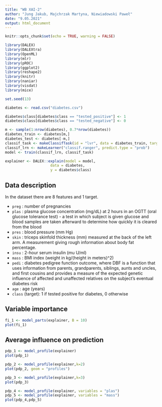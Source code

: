 ```yaml
---
title: "WB XAI-2"
author: "Jung Jakub, Majchrzak Martyna, Niewiadowski Paweł"
date: "9.05.2021"
output: html_document
---
```


```r
knitr::opts_chunk$set(echo = TRUE, warning = FALSE)
```

```r
library(DALEX)
library(DALEXtra)
library(OpenML)
library(mlr)
library(pROC)
library(ggplot2)
library(reshape2)
library(knitr)
library(naniar)
library(visdat)
library(mice)

set.seed(13)

diabetes <- read.csv("diabetes.csv")

diabetes$class[diabetes$class == "tested_positive"] <- 1
diabetes$class[diabetes$class == "tested_negative"] <- 0

```
```r

m <- sample(1:nrow(diabetes), 0.7*nrow(diabetes))
diabetes_train <- diabetes[m,]
diabetes_test <- diabetes[-m,]
classif_task <- makeClassifTask(id = "lvr", data = diabetes_train, target = "class")
classif_lrn <- makeLearner("classif.ranger", predict.type = "prob")
model <- train(classif_lrn, classif_task)

explainer <- DALEX::explain(model = model,
                     data = diabetes,
                     y = diabetes$class)

```


## Data description
In the dataset there are 8 features and 1 target.

- `preg` : number of pregnancies
- `plas` : plasma glucose concentration (mg/dL) at 2 hours in an OGTT (oral glucose tolerance test) - a test in which subject is given glucose and blood samples are taken afterward to determine how quickly it is cleared from the blood
- `pres` : blood pressure (mm Hg)
- `skin` : triceps skinfold thickness (mm) measured at the back of the left arm. A measurement giving rough information about body fat percentage.
- `insu` : 2-hour serum insulin (mu U/ml)
- `mass` : BMI index (weight in kg/(height in meters)^2)
- `pedi` : diabetes pedigree function outcome, where DBF is a function that uses information from parents, grandparents, siblings, aunts and uncles, and first cousins and provides a measure of the expected genetic influence of affected and unaffected relatives on the subject’s eventual diabetes risk
- `age` : age (years)
- `class` (target): 1 if tested positive for diabetes, 0 otherwise

## Variable importance
```r
fi_1 <- model_parts(explainer, B = 10)
plot(fi_1)
```


## Average influence on prediction
```r
pdp_1 <- model_profile(explainer)
plot(pdp_1)
```


```r
pdp_2 <- model_profile(explainer,k=2)
plot(pdp_2, geom = "profiles")
```

```r
pdp_3 <- model_profile(explainer,k=3)
plot(pdp_3)
```

```r
pdp_4 <- model_profile(explainer, variables = "plas")
pdp_5 <- model_profile(explainer, variables = "mass")
plot(pdp_4,pdp_5)
```